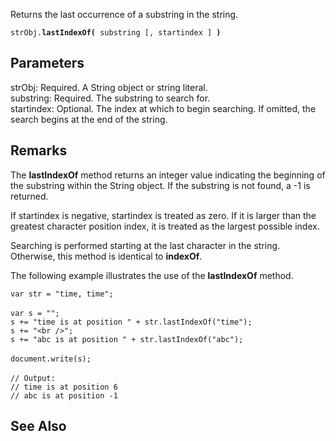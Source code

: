 Returns the last occurrence of a substring in the string.

 strObj.'''lastIndexOf(''' substring [, startindex ] ''')'''
==Parameters==
; strObj: Required. A String object or string literal.
; substring: Required. The substring to search for.
; startindex: Optional. The index at which to begin searching. If omitted, the search begins at the end of the string.

==Remarks==
The '''lastIndexOf''' method returns an integer value indicating the beginning of the substring within the String object. If the substring is not found, a -1 is returned.

If startindex is negative, startindex is treated as zero. If it is larger than the greatest character position index, it is treated as the largest possible index.

Searching is performed starting at the last character in the string. Otherwise, this method is identical to '''indexOf'''.

The following example illustrates the use of the '''lastIndexOf''' method.

 var str = "time, time";
 
 var s = "";
 s += "time is at position " + str.lastIndexOf("time");
 s += "&lt;br /&gt;";
 s += "abc is at position " + str.lastIndexOf("abc");
 
 document.write(s);
 
 // Output:
 // time is at position 6
 // abc is at position -1

==See Also==

              
